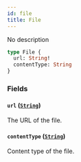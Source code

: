 ```yaml
---
id: file
title: File
---
```



No description

```graphql
type File {
  url: String!
  contentType: String
}
```


### Fields

#### `url` ([`String`](../../../developer/api-reference/scalars/string))

The URL of the file.


#### `contentType` ([`String`](../../../developer/api-reference/scalars/string))

Content type of the file.




